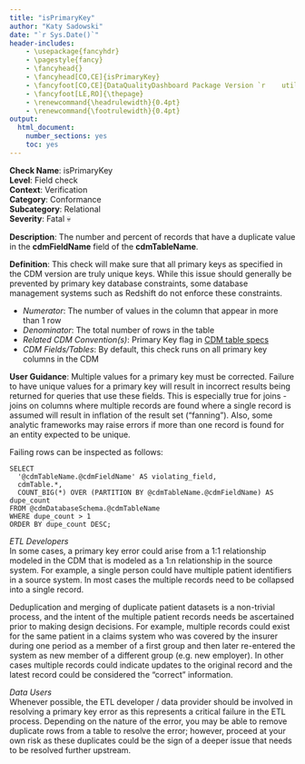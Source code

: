 ```yaml
---
title: "isPrimaryKey"
author: "Katy Sadowski"
date: "`r Sys.Date()`"
header-includes:
    - \usepackage{fancyhdr}
    - \pagestyle{fancy}
    - \fancyhead{}
    - \fancyhead[CO,CE]{isPrimaryKey}
    - \fancyfoot[CO,CE]{DataQualityDashboard Package Version `r    utils::packageVersion("DataQualityDashboard")`}
    - \fancyfoot[LE,RO]{\thepage}
    - \renewcommand{\headrulewidth}{0.4pt}
    - \renewcommand{\footrulewidth}{0.4pt}
output:
  html_document:
    number_sections: yes
    toc: yes
---
```


**Check Name**: isPrimaryKey
<br>**Level**: Field check
<br>**Context**: Verification
<br>**Category**: Conformance
<br>**Subcategory**: Relational
<br>**Severity**: Fatal &#x1F480;

**Description**: The number and percent of records that have a duplicate value in the **cdmFieldName** field of the **cdmTableName**. 

**Definition**: This check will make sure that all primary keys as specified in the CDM version are truly unique keys. While this issue should generally be prevented by primary key database constraints, some database management systems such as Redshift do not enforce these constraints.

- *Numerator*: The number of values in the column that appear in more than 1 row
- *Denominator*: The total number of rows in the table
- *Related CDM Convention(s)*: Primary Key flag in [CDM table specs](https://ohdsi.github.io/CommonDataModel/index.html)
- *CDM Fields/Tables*: By default, this check runs on all primary key columns in the CDM

**User Guidance**:  Multiple values for a primary key must be corrected. Failure to have unique values for a primary key will result in incorrect results being returned for queries that use these fields. This is especially true for joins - joins on columns where multiple records are found where a single record is assumed will result in inflation of the result set ("fanning"). Also, some analytic frameworks may raise errors if more than one record is found for an entity expected to be unique.

Failing rows can be inspected as follows:

```
SELECT 
  '@cdmTableName.@cdmFieldName' AS violating_field,  
  cdmTable.*,
  COUNT_BIG(*) OVER (PARTITION BY @cdmTableName.@cdmFieldName) AS dupe_count
FROM @cdmDatabaseSchema.@cdmTableName
WHERE dupe_count > 1
ORDER BY dupe_count DESC;
```

*ETL Developers*\
In some cases, a primary key error could arise from a 1:1 relationship modeled in the CDM that is modeled as a 1:n relationship in the source system. For example, a single person could have multiple patient identifiers in a source system. In most cases the multiple records need to be collapsed into a single record.

Deduplication and merging of duplicate patient datasets is a non-trivial process, and the intent of the multiple patient records needs be ascertained prior to making design decisions. For example, multiple records could exist for the same patient in a claims system who was covered by the insurer during one period as a member of a first group and then later re-entered the system as new member of a different group (e.g. new employer). In other cases multiple records could indicate updates to the original record and the latest record could be considered the “correct” information.

*Data Users*\
Whenever possible, the ETL developer / data provider should be involved in resolving a primary key error as this represents a critical failure in the ETL process.  Depending on the nature of the error, you may be able to remove duplicate rows from a table to resolve the error; however, proceed at your own risk as these duplicates could be the sign of a deeper issue that needs to be resolved further upstream.